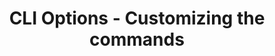 ---
title: CLI Options - Customizing the commands
description: Deeper control over instance init, server start , view and status check
---
